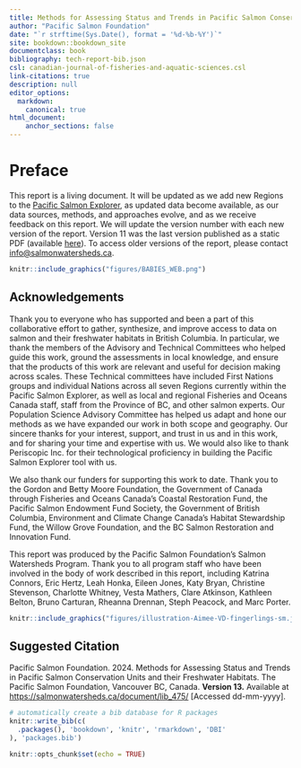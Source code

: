 ```yaml
---
title: Methods for Assessing Status and Trends in Pacific Salmon Conservation Units and their Freshwater Habitats
author: "Pacific Salmon Foundation"
date: "`r strftime(Sys.Date(), format = '%d-%b-%Y')`"
site: bookdown::bookdown_site
documentclass: book
bibliography: tech-report-bib.json
csl: canadian-journal-of-fisheries-and-aquatic-sciences.csl 
link-citations: true
description: null
editor_options:
  markdown:
    canonical: true
html_document:
    anchor_sections: false
---
```


# Preface {.unnumbered}

This report is a living document. It will be updated as we add new Regions to the [Pacific Salmon Explorer](https://www.salmonexplorer.ca), as updated data become available, as our data sources, methods, and approaches evolve, and as we receive feedback on this report. We will update the version number with each new version of the report. Version 11 was the last version published as a static PDF (available [here](https://salmonwatersheds.ca/document_library_files/lib_475.pdf)). To access older versions of the report, please contact [info\@salmonwatersheds.ca](info@salmonwatersheds.ca).

```r
knitr::include_graphics("figures/BABIES_WEB.png")
```

## Acknowledgements {.unnumbered}

Thank you to everyone who has supported and been a part of this collaborative effort to gather, synthesize, and improve access to data on salmon and their freshwater habitats in British Columbia. In particular, we thank the members of the Advisory and Technical Committees who helped guide this work, ground the assessments in local knowledge, and ensure that the products of this work are relevant and useful for decision making across scales. These Technical committees have included First Nations groups and individual Nations across all seven Regions currently within the Pacific Salmon Explorer, as well as local and regional Fisheries and Oceans Canada staff, staff from the Province of BC, and other salmon experts. Our Population Science Advisory Committee has helped us adapt and hone our methods as we have expanded our work in both scope and geography. Our sincere thanks for your interest, support, and trust in us and in this work, and for sharing your time and expertise with us. We would also like to thank Periscopic Inc. for their technological proficiency in building the Pacific Salmon Explorer tool with us.

We also thank our funders for supporting this work to date. Thank you to the Gordon and Betty Moore Foundation, the Government of Canada through Fisheries and Oceans Canada's Coastal Restoration Fund, the Pacific Salmon Endowment Fund Society, the Government of British Columbia, Environment and Climate Change Canada's Habitat Stewardship Fund, the Willow Grove Foundation, and the BC Salmon Restoration and Innovation Fund.

This report was produced by the Pacific Salmon Foundation's Salmon Watersheds Program. Thank you to all program staff who have been involved in the body of work described in this report, including Katrina Connors, Eric Hertz, Leah Honka, Eileen Jones, Katy Bryan, Christine Stevenson, Charlotte Whitney, Vesta Mathers, Clare Atkinson, Kathleen Belton, Bruno Carturan, Rheanna Drennan, Steph Peacock, and Marc Porter.

```r
knitr::include_graphics("figures/illustration-Aimee-VD-fingerlings-sm.jpg")
```

## Suggested Citation {.unnumbered}

Pacific Salmon Foundation. 2024. Methods for Assessing Status and Trends in Pacific Salmon Conservation Units and their Freshwater Habitats. The Pacific Salmon Foundation, Vancouver BC, Canada. **Version 13.** Available at <https://salmonwatersheds.ca/document/lib_475/> [Accessed dd-mm-yyyy].

```r
# automatically create a bib database for R packages
knitr::write_bib(c(
  .packages(), 'bookdown', 'knitr', 'rmarkdown', 'DBI'
), 'packages.bib')
```

```r
knitr::opts_chunk$set(echo = TRUE)
```
